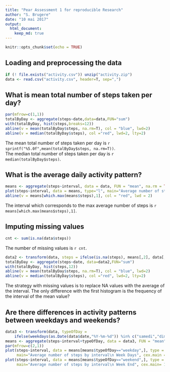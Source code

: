 ```yaml
---
title: "Pear Assessment 1 for reproducible Research"
author: "S. Brugere"
date: "10 mai 2017"
output: 
  html_document:
    keep_md: true
---
```


```r
knitr::opts_chunk$set(echo = TRUE)
```
  
## Loading and preprocessing the data
```r
if (! file.exists("activity.csv")) unzip("activity.zip")
data <- read.csv("activity.csv", header=T, sep=",")
```
  
  
## What is mean total number of steps taken per day?
```r
par(mfrow=c(1,1))
totalByDay <- aggregate(steps~date,data=data,FUN="sum")
with(totalByDay, hist(steps,breaks=12))
abline(v = mean(totalByDay$steps, na.rm=T), col = "blue", lwd=2)
abline(v = median(totalByDay$steps), col ="red", lwd=2, lty=2)
```  
  
The mean total number of steps taken per day is `r sprintf("%5.0f",mean(totalByDay$steps, na.rm=T))`.  
The median total number of steps taken per day is `r median(totalByDay$steps)`.  
  
## What is the average daily activity pattern?
```r
means <- aggregate(steps~interval, data = data, FUN = "mean", na.rm = TRUE)
plot(steps~interval, data = means, type="l", main="Average number of steps by interval",ylim=c(0,300))
abline(v = means[which.max(means$steps),1], col = "red", lwd = 2)
```
  
The interval which corresponds to the max average number of steps is `r means[which.max(means$steps),1]`.  
    
## Imputing missing values
```r
cnt <- sum(is.na(data$steps))
```  
The number of missing values is `r cnt`.  

```r
data2 <- transform(data, steps = ifelse(is.na(steps), means[,2], data[,1]))
totalByDay <- aggregate(steps~date, data=data2,FUN="sum")
with(totalByDay, hist(steps,12))
abline(v = mean(totalByDay$steps, na.rm=T), col = "blue", lwd=2)
abline(v = median(totalByDay$steps), col ="red", lwd=2, lty=2)
```  
The strategy with missing values is to replace NA values with the average of the interval.
The only difference with the first histogram is the frequency of the interval of the mean value?  
  
## Are there differences in activity patterns between weekdays and weekends?
```r
data3 <- transform(data, typeOfDay = 
    ifelse(weekdays(as.Date(data$date,"%Y-%m-%d")) %in% c("samedi","dimanche"), "weekend", "weekday"))
means <- aggregate(steps~interval+typeOfDay, data = data3, FUN = "mean", na.rm = TRUE)
par(mfrow=c(2,1))
plot(steps~interval, data = means[means$typeOfDay=="weekday",], type = "l", 
     main="Average number of steps by interval\n Week Days", cex.main = 1.5, ylim=c(0,300))
plot(steps~interval, data = means[means$typeOfDay=="weekend",], type = "l", 
     main="Average number of steps by interval\n Week End", cex.main= 1.5, ylim=c(0,300))

```  
